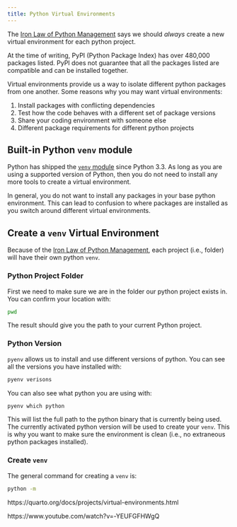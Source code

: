 ```yaml
---
title: Python Virtual Environments
---
```


The
[Iron Law of Python Management](https://solutions.posit.co/write-code/minimum-viable-python/installing-packages/#the-iron-law-of-python-management)
says we should _always_ create a new virtual environment for each python project.

At the time of writing, PyPI (Python Package Index) has over 480,000 packages listed.
PyPI does not guarantee that all the packages listed are compatible and can be installed together.

Virtual environments provide us a way to isolate different python packages from one another.
Some reasons why you may want virtual environments:

1. Install packages with conflicting dependencies
2. Test how the code behaves with a different set of package versions
3. Share your coding environment with someone else
4. Different package requirements for different python projects

## Built-in Python `venv` module

Python has shipped the [`venv` module](https://docs.python.org/3/library/venv.html)
since Python 3.3.
As long as you are using a supported version of Python,
then you do not need to install any more tools to create a virtual environment.

::: {.callout-tip}
In general, you do not want to install any packages in your base python environment.
This can lead to confusion to where packages are installed as you switch around
different virtual environments.
:::

## Create a `venv` Virtual Environment

Because of the
[Iron Law of Python Management](https://solutions.posit.co/write-code/minimum-viable-python/installing-packages/#the-iron-law-of-python-management),
each project (i.e., folder) will have their own python `venv`.

### Python Project Folder

First we need to make sure we are in the folder our python project exists in.
You can confirm your location with:

```sh
pwd
```

The result should give you the path to your current Python project.

### Python Version

`pyenv` allows us to install and use different versions of python.
You can see all the versions you have installed with:

```sh
pyenv verisons
```

You can also see what python you are using with:

```sh
pyenv which python
```

This will list the full path to the python binary that is currently being used.
The currently activated python version will be used to create your `venv`.
This is why you want to make sure the environment is clean
(i.e., no extraneous python packages installed).



### Create `venv`

The general command for creating a `venv` is:

```sh
python -m 
```

https://quarto.org/docs/projects/virtual-environments.html

https://www.youtube.com/watch?v=-YEUFGFHWgQ

